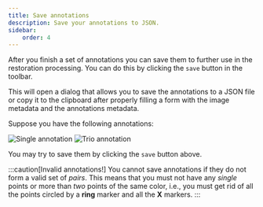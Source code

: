 ```yaml
---
title: Save annotations
description: Save your annotations to JSON.
sidebar:
    order: 4
---
```


After you finish a set of annotations you can save them to further use 
in the restoration processing. You can do this by clicking the `save` 
button in the toolbar. 

This will open a dialog that allows you to save the annotations to a
JSON file or copy it to the clipboard after properly filling a form 
with the image metadata and the annotations metadata.

Suppose you have the following annotations:


<div className='flex flex-row gap-1 justify-center items-center'>
    <Image className='w-44 rounded-md shadow-lg border border-accent' src={single} alt='Single annotation' />
    <Image className='w-44 rounded-md shadow-lg border border-accent' src={trio} alt='Trio annotation'  />
</div>

You may try to save them by clicking the `save` button above.

<SaveAlert/>

:::caution[Invalid annotations!]
You cannot save annotations if they do not form a valid set of *pairs*.
This means that you must not have any *single* points or more than *two* 
points of the same color, i.e., you must get rid of all the points 
circled by a **ring** marker and all the **X** markers. 
:::